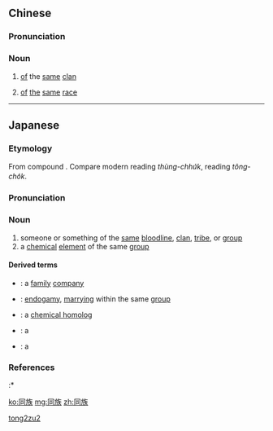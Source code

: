 ==Chinese==
{{zh-forms}}

===Pronunciation===
{{zh-pron
|m=tóngzú
|h=pfs=thùng-chhu̍k
|mn=tông-cho̍k
|cat=n
}}

===Noun===
{{zh-noun}}

# {{lb|zh|literary}} [[of]] the [[same]] [[clan]]
# {{lb|zh|literary}} [[of]] [[the]] [[same]] [[race]]

[[Category:Mandarin literary terms|tong2zu2]]

----

==Japanese==
{{ja-kanjitab|yomi=o|どう|ぞく}}

===Etymology===
From {{etyl|ltc|ja|sort=とうぞく'}} compound {{m|zh|同族|tr=duwng dzuwk|lit=same + clan}}.  Compare modern {{etyl|hak|-}} reading ''thùng-chhu̍k'', {{etyl|nan|-}} reading ''tông-cho̍k''.

===Pronunciation===
{{ja-pron|yomi=o|どうぞく|acc=0|acc_ref=DJR}}

===Noun===
{{ja-noun|どうぞく}}

# someone or something of the [[same]] [[bloodline]], [[clan]], [[tribe]], or [[group]]
# a [[chemical]] [[element]] of the same [[w:Group_(periodic_table)|group]]

====Derived terms====
{{der-top}}
* {{ja-r|同族会社|どうぞく-がいしゃ}}: a [[family]] [[company]]
* {{ja-r|同族結婚|どうぞく けっこん}}: [[endogamy]], [[marrying]] within the same [[group]]
* {{ja-r|同族体|どうぞくたい}}: a [[w:Homology_(chemistry)|chemical homolog]]
* {{ja-r|同族目的語|どうぞく もくてきご}}: {{qualifier|grammar}} a {{w|cognate object}}
* {{ja-r|同族列|どうぞくれつ}}: a {{w|homologous series}}
{{der-bottom}}

===References===
<references/>
:* {{R:Kokugo Dai Jiten}}

[[ko:同族]]
[[mg:同族]]
[[zh:同族]]